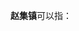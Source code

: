 '''赵集镇'''可以指：
{{PRC admin/disambig|32/08/04/101/000|34/12/25/108/000|41/13/81/111/000|41/15/27/106/000}}
{{disambig|cat=三字中国镇名消歧义}}